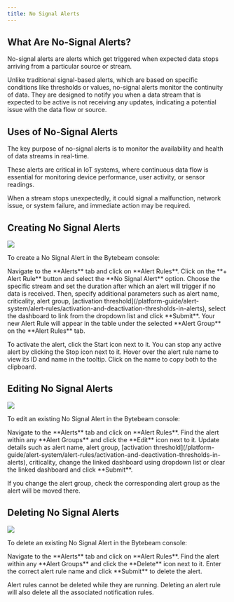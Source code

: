 ```yaml
---
title: No Signal Alerts
---
```


## What Are No-Signal Alerts?
No-signal alerts are alerts which get triggered when expected data stops arriving from a particular source or stream. 

Unlike traditional signal-based alerts, which are based on specific conditions like thresholds or values, no-signal alerts monitor the continuity of data. They are designed to notify you when a data stream that is expected to be active is not receiving any updates, indicating a potential issue with the data flow or source.

## Uses of No-Signal Alerts
The key purpose of no-signal alerts is to monitor the availability and health of data streams in real-time. 

These alerts are critical in IoT systems, where continuous data flow is essential for monitoring device performance, user activity, or sensor readings. 

When a stream stops unexpectedly, it could signal a malfunction, network issue, or system failure, and immediate action may be required.

## Creating No Signal Alerts

![](https://usercontent.clueso.io/1f4455e0-789e-4beb-8cd9-4dac96bc47e4/11ab834c-dbf9-4e67-ae66-64e087292952/2175255f-5fc9-4c47-8762-e6e8b50af599/images/4bf6a2c8-8ce9-4a8c-988f-d52af51cc9d4.gif)

To create a No Signal Alert in the Bytebeam console:

<Steps> 
<Step title="Access Alert Rules"> Navigate to the **Alerts** tab and click on **Alert Rules**. </Step> 
<Step title="Initiate Creation"> Click on the **+ Alert Rule** button and select the **No Signal Alert** option. </Step> 
<Step title="Fill Details"> Choose the specific stream and set the duration after which an alert will trigger if no data is received. Then, specify additional parameters such as alert name, criticality, alert group, [activation threshold](/platform-guide/alert-system/alert-rules/activation-and-deactivation-thresholds-in-alerts), select the dashboard to link from the dropdown list and click **Submit**. </Step> 
</Steps>
Your new Alert Rule will appear in the table under the selected **Alert Group** on the **Alert Rules** tab.

<Note>To activate the alert, click the Start icon next to it.</Note>
<Note>You can stop any active alert by clicking the Stop icon next to it.</Note>
<information>Hover over the alert rule name to view its ID and name in the tooltip. Click on the name to copy both to the clipboard.</information>

## Editing No Signal Alerts

![](https://usercontent.clueso.io/1f4455e0-789e-4beb-8cd9-4dac96bc47e4/11ab834c-dbf9-4e67-ae66-64e087292952/2175255f-5fc9-4c47-8762-e6e8b50af599/images/b890033e-2f93-4b2b-aeb3-a084c5ba3a73.gif)

To edit an existing No Signal Alert in the Bytebeam console:

<Steps> 
<Step title="Access Alert Rules"> Navigate to the **Alerts** tab and click on **Alert Rules**. </Step> 
<Step title="Initiate Edit"> Find the alert within any **Alert Groups** and click the **Edit** icon next to it. </Step> 
<Step title="Modify Details"> Update details such as alert name, alert group, [activation threshold](/platform-guide/alert-system/alert-rules/activation-and-deactivation-thresholds-in-alerts), criticality, change the linked dashboard using dropdown list or clear the linked dashboard  and click **Submit**. </Step> 
</Steps>

<Note>If you change the alert group, check the corresponding alert group as the alert will be moved there.</Note>

## Deleting No Signal Alerts

![](https://usercontent.clueso.io/1f4455e0-789e-4beb-8cd9-4dac96bc47e4/11ab834c-dbf9-4e67-ae66-64e087292952/2175255f-5fc9-4c47-8762-e6e8b50af599/images/e1cc6e09-ec24-4987-b9db-32c435fd314e.gif)

To delete an existing No Signal Alert in the Bytebeam console:

<Steps> 
<Step title="Access Alert Rules"> Navigate to the **Alerts** tab and click on **Alert Rules**. </Step> 
<Step title="Initiate Deletion"> Find the alert within any **Alert Groups** and click the **Delete** icon next to it. </Step> 
<Step title="Confirm Deletion"> Enter the correct alert rule name and click **Submit** to delete the alert. </Step> 
</Steps>

<Note>Alert rules cannot be deleted while they are running.</Note>
<Warning>Deleting an alert rule will also delete all the associated notification rules.</Warning>





